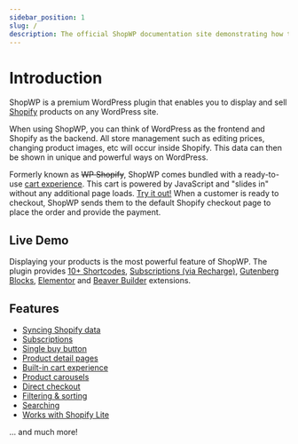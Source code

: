 ```yaml
---
sidebar_position: 1
slug: /
description: The official ShopWP documentation site demonstrating how to use the plugin, and tutorial guides for solving common plugin issues.
---
```


# Introduction

ShopWP is a premium WordPress plugin that enables you to display and sell [Shopify](https://shopify.pxf.io/5bPL0L) products on any WordPress site.

When using ShopWP, you can think of WordPress as the frontend and Shopify as the backend. All store management such as editing prices, changing product images, etc will occur inside Shopify. This data can then be shown in unique and powerful ways on WordPress.

Formerly known as ~~WP Shopify~~, ShopWP comes bundled with a ready-to-use <a href="#!" className="shopwp-cart-trigger">cart experience</a>. This cart is powered by JavaScript and "slides in" without any additional page loads. <a href="#!" className="shopwp-cart-trigger">Try it out!</a> When a customer is ready to checkout, ShopWP sends them to the default Shopify checkout page to place the order and provide the payment.

## Live Demo

Displaying your products is the most powerful feature of ShopWP. The plugin provides [10+ Shortcodes](/shortcodes/wps_products), [Subscriptions (via Recharge)](/guides/subscriptions), [Gutenberg Blocks](/guides/gutenberg-blocks), [Elementor](/guides/elementor-extension) and [Beaver Builder](/guides/beaver-builder-extension) extensions.

## Features

- [Syncing Shopify data](/getting-started/syncing)
- [Subscriptions](/guides/subscriptions)
- [Single buy button](/shortcodes/wps_products_buy_button)
- [Product detail pages](/getting-started/displaying)
- [Built-in cart experience](https://wpshop.io/features/#cart-experience)
- [Product carousels](https://wpshop.io/features/#carousel)
- [Direct checkout](https://wpshop.io/features/#direct-checkout)
- [Filtering & sorting](/shortcodes/wps_storefront)
- [Searching](/shortcodes/wps_search)
- [Works with Shopify Lite](https://shopify.pxf.io/vnqbrj)

... and much more!
